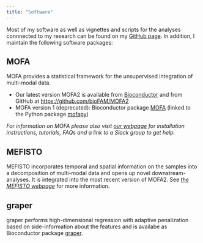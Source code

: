 ```yaml
---
title: "Software"
---
```


Most of my software as well as vignettes and scripts for the analyses connnected to my research can be found on my [ GitHub page](https://github.com/bv2). In addition, I maintain the following software packages:


## MOFA 

MOFA provides a statistical framework for the unsupervised integration of multi-modal data.

- Our latest version MOFA2 is available from [Bioconductor](http://bioconductor.org/packages/release/bioc/html/MOFA2.html) and from GitHub at [https://github.com/bioFAM/MOFA2](https://github.com/bioFAM/MOFA2) 
- MOFA version 1 (deprecated): Bioconductor package [MOFA](http://bioconductor.org/packages/release/bioc/html/MOFA.html) (linked to the Python package [mofapy](https://pypi.org/project/mofapy/))

*For information on MOFA please also visit [our webpage](https://biofam.github.io/MOFA2/) for installation instructions, tutorials, FAQs and a link to a Slack group to get help.*

## MEFISTO

MEFISTO incorporates temporal and spatial information on the samples into a decomposition of multi-modal data and opens up novel downstream-analyses. It is integrated into the most recent version of MOFA2. See [*the MEFISTO webpage*](https://biofam.github.io/MOFA2/MEFISTO) for more information.

## graper

graper performs high-dimensional regression with adaptive penalization based on side-information about the features and is availabe as Bioconductor package [graper](http://bioconductor.org/packages/release/bioc/html/graper.html).
